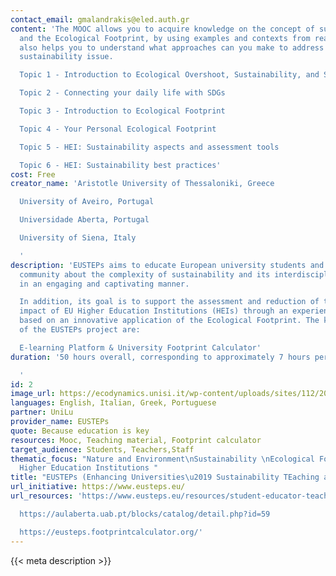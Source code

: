 ```yaml
---
contact_email: gmalandrakis@eled.auth.gr
content: 'The MOOC allows you to acquire knowledge on the concept of sustainability
  and the Ecological Footprint, by using examples and contexts from real life. It
  also helps you to understand what approaches can you make to address the global
  sustainability issue.

  Topic 1 - Introduction to Ecological Overshoot, Sustainability, and SDGs

  Topic 2 - Connecting your daily life with SDGs

  Topic 3 - Introduction to Ecological Footprint

  Topic 4 - Your Personal Ecological Footprint

  Topic 5 - HEI: Sustainability aspects and assessment tools

  Topic 6 - HEI: Sustainability best practices'
cost: Free
creator_name: 'Aristotle University of Thessaloniki, Greece

  University of Aveiro, Portugal

  Universidade Aberta, Portugal

  University of Siena, Italy

  '
description: 'EUSTEPs aims to educate European university students and the wider academic
  community about the complexity of sustainability and its interdisciplinary nature
  in an engaging and captivating manner.

  In addition, its goal is to support the assessment and reduction of the environmental
  impact of EU Higher Education Institutions (HEIs) through an experiential approach
  based on an innovative application of the Ecological Footprint. The key outputs
  of the EUSTEPs project are:

  E-learning Platform & University Footprint Calculator'
duration: '50 hours overall, corresponding to approximately 7 hours per week.

  '
id: 2
image_url: https://ecodynamics.unisi.it/wp-content/uploads/sites/112/2020/02/EUSTEPS-Logo-Official.jpg
languages: English, Italian, Greek, Portuguese
partner: UniLu
provider_name: EUSTEPs
quote: Because education is key
resources: Mooc, Teaching material, Footprint calculator
target_audience: Students, Teachers,Staff
thematic_focus: "Nature and Environment\nSustainability \nEcological Footprint \n\
  Higher Education Institutions "
title: "EUSTEPs (Enhancing Universities\u2019 Sustainability TEaching and Practices)"
url_initiative: https://www.eusteps.eu/
url_resources: 'https://www.eusteps.eu/resources/student-educator-teaching-material/

  https://aulaberta.uab.pt/blocks/catalog/detail.php?id=59

  https://eusteps.footprintcalculator.org/'
---
```


{{< meta description >}}